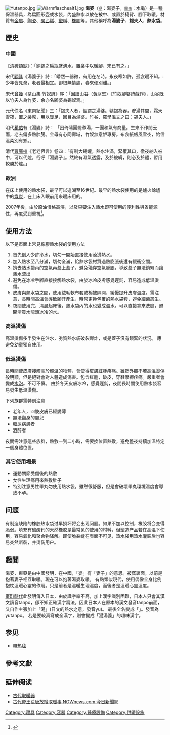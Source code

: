 {{翻译请求}}
[[File:Yutanpo.jpg|thumb]]
[[File:Wärmflaschealt1.jpg|right]]
'''湯婆'''（<small>[[吳語|吳]]</small>：湯婆子，<small>[[閩南語|閩南]]</small>：水龜）是一種保溫器具，為扁圓形壺或水袋，內盛熱水以放在被中、或置於椅背、腳下取暖。材質有[[金屬|金屬]]、[[陶瓷|陶瓷]]、[[聚乙烯|聚乙烯]]、[[塑料|塑料]]、[[橡膠|橡膠]]等。其他稱呼為'''湯婆子'''、'''錫夫人'''、'''熱水袋'''。

== 歷史 ==
=== 中國 ===
《[[清稗類鈔|清稗類鈔]]》：「銅錫之扁瓶盛沸水，置衾中以暖腳，宋已有之。」

宋代[[顧逢|顧逢]]《湯婆子》詩：「皤然一器微，有用在冬時。永夜寒如許，孤衾暖不知。:少年皆見棄，老者最相宜。卻恨無情處，春來便別離。」

宋代[[曾幾|曾幾]]《茶山集·竹奴詩》序：「因讀山谷（黃庭堅）《竹奴腳婆詩戲作》，山谷既以竹夫人為竹婆，余亦名腳婆為錫奴焉。」

元代佚名《東南紀聞》三：「錫夫人者，俚謂之湯婆。鞲錫為器，貯湯其間，霜天雪夜，置之衾席，用以暖足，因目為湯婆。竹谷、羅學溫文之曰：錫夫人。」

明代[[瞿佑|瞿佑]]有《湯婆》詩： 「困倚蒲團罷煮湯，一團和氣有商量。生來不作閒云雨，老去偏多熱肺腸。金母有心同壽域，竹奴無意妒專房。布衾紙帳風雪夜，始信溫柔別有鄉。」

清代[[曹庭棟|曹庭棟]]《老老恆言》卷四：「有制大錫罐，熱水注滿，緊覆其口，徹夜納入被中，可以代爐，俗呼『湯婆子』。然終有濕氣透露，及於被縟，則必及於體，暫用較勝於爐。」

=== 歐洲 ===
在床上使用的熱水袋，最早可以追溯至16世紀。最早的熱水袋使用的是爐火餘燼中的[[煤炭|煤炭]]，在上床入眠前用來暖床用的。

2007年後，由於原油價格高漲，以及只要注入熱水即可使用的便利性與省能源性，再度受到重視<ref>{{cite news|title= ＜湯たんぽ＞原油高で女性らに人気　年末ギフトにも登場 |publisher=[[毎日新聞|毎日新聞]] |date=2007-11-24 |language=ja }}</ref>。

==使用方法==
以下是市面上常見橡膠熱水袋的使用方法

# 首先倒入少許冷水，切勿一開始直接使用滾燙熱水。
# 加入熱水至八分滿，切勿全滿，給熱水袋材質遇熱膨脹後還有緩衝空間。
# 擠去熱水袋內的空氣再蓋上蓋子，避免殘存空氣膨脹，導致蓋子無法鎖緊而讓熱水流出
# 避免在冰冷手腳直接接觸熱水袋，由於冰冷皮膚感覺遲鈍，容易造成低溫燙傷。
# 皮膚與熱水袋之間，使用絨毛軟布套或棉被隔開，緩慢提升皮膚溫度。需注意，長時間高溫會導致腳汗產生，時常更換包覆的熱水袋套，避免細菌叢生。
# 夜間使用完，清晨起床後，熱水袋內的水也變成溫水。可以直接拿來洗臉，避開清晨水龍頭冰冷的水。

===高溫燙傷===
高溫燙傷多半發生在注水，劣質熱水袋破裂爆炸，或是蓋子沒有鎖緊的狀況。
應避免幼童獨自使用。

===低溫燙傷===
長時間使皮膚接觸高於體溫的物體，會使得皮膚紅腫疼痛。雖然外觀不若高溫燙傷般明顯，但是絕對會對人體造成傷害。包含紅腫，破皮，穿鞋摩擦疼痛。嚴重者會變成[[水泡|水泡]]。不可不慎。
由於冬天皮膚冰冷，感覺遲鈍，夜間長時間使用熱水袋容易發生低溫燙傷。

下列族群需特別注意

* 老年人，四肢皮膚已經變薄
* 無法翻身的嬰兒
* 糖尿病患者
* 酒醉者

夜間需注意這些族群，熱敷一到二小時，需要換位置熱敷，避免整夜持續加溫特定一個身體位置。

===其它使用場景===

* 運動關節受傷後的熱敷
* 女性生理痛用來熱敷肚子
* 特別注意男性睪丸勿使用熱水袋，雖然很舒服，但是會破壞睪丸環境溫度會導致不孕。

== 问题 ==
有制造缺陷的橡胶热水袋过早损坏将会出现问题。如果不加以控制，橡胶将会变得脆弱。填充有碳酸钙的天然橡胶是最常见的使用的材料，但塑造产品若在高温下使用，容易氧化和聚合物降解。即使脆裂缝在表面不可见，热水袋用热水灌装后也容易突然断裂，并烫伤用户。

==趣聞==
湯婆，東亞是由中國發明，在中國，「婆」有「妻子」的意思。被窩裏面，以前是抱著妻子相互取暖。現在可以抱著湯婆取暖。
有點類似現代，使用偶像全身比例抱枕溫暖心靈的作用。只是前者是溫暖生理溫度，而後者是溫暖心靈溫度。

[[室町時代|室町時代]]此發明傳入日本，由於識字率不高，加上漢字識別困難，日本人只會其漢文讀音tanpo，卻不知正確漢字寫法。因此日本人在原本的漢文發音tanpo前面，又自作主張加上「湯」(日文的熱水之意，發音yu)。
最後全名變成「{{lang-ja|湯たんぽ}}」。發音為yutanpo。
若是要較真寫成全漢字，則會變成「湯湯婆」的趣味漢字。

== 参见 ==
* [[电热毯|电热毯]]

== 參考文獻 ==
<div class="references-small">
<references />
</div>

== 延伸阅读 ==
{{Wikisource further reading}}
{{Commons category|Hot-water bottles}}
*[http://www.storychina.cn/frmStoryCollection_Detail.aspx?ID=33639 古代取暖器] {{Wayback|url=http://www.storychina.cn/frmStoryCollection_Detail.aspx?ID=33639 |date=20131004224506 }}
*[http://www.nownews.com/2013/02/01/11635-2892487.htm 古代帝王荒唐放縱取暖事 NOWnews.com 今日新聞網] {{Wayback|url=http://www.nownews.com/2013/02/01/11635-2892487.htm |date=20131004231120 }}

{{Authority control}}
[[Category:寢具|Category:寢具]]
[[Category:容器|Category:容器]]
[[Category:醫療設備|Category:醫療設備]]
[[Category:供暖設施|Category:供暖設施]]